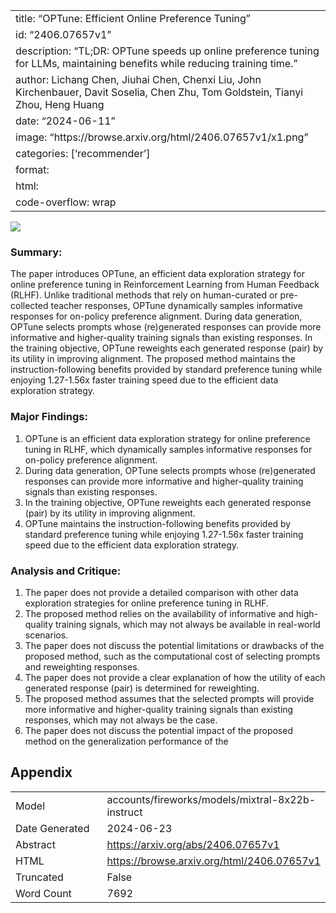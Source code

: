 
---
title: "OPTune: Efficient Online Preference Tuning"
id: "2406.07657v1"
description: "TL;DR: OPTune speeds up online preference tuning for LLMs, maintaining benefits while reducing training time."
author: Lichang Chen, Jiuhai Chen, Chenxi Liu, John Kirchenbauer, Davit Soselia, Chen Zhu, Tom Goldstein, Tianyi Zhou, Heng Huang
date: "2024-06-11"
image: "https://browse.arxiv.org/html/2406.07657v1/x1.png"
categories: ['recommender']
format:
  html:
    code-overflow: wrap
---

![](https://browse.arxiv.org/html/2406.07657v1/x1.png)

### Summary:

The paper introduces OPTune, an efficient data exploration strategy for online preference tuning in Reinforcement Learning from Human Feedback (RLHF). Unlike traditional methods that rely on human-curated or pre-collected teacher responses, OPTune dynamically samples informative responses for on-policy preference alignment. During data generation, OPTune selects prompts whose (re)generated responses can provide more informative and higher-quality training signals than existing responses. In the training objective, OPTune reweights each generated response (pair) by its utility in improving alignment. The proposed method maintains the instruction-following benefits provided by standard preference tuning while enjoying 1.27-1.56x faster training speed due to the efficient data exploration strategy.

### Major Findings:

1. OPTune is an efficient data exploration strategy for online preference tuning in RLHF, which dynamically samples informative responses for on-policy preference alignment.
2. During data generation, OPTune selects prompts whose (re)generated responses can provide more informative and higher-quality training signals than existing responses.
3. In the training objective, OPTune reweights each generated response (pair) by its utility in improving alignment.
4. OPTune maintains the instruction-following benefits provided by standard preference tuning while enjoying 1.27-1.56x faster training speed due to the efficient data exploration strategy.

### Analysis and Critique:

1. The paper does not provide a detailed comparison with other data exploration strategies for online preference tuning in RLHF.
2. The proposed method relies on the availability of informative and high-quality training signals, which may not always be available in real-world scenarios.
3. The paper does not discuss the potential limitations or drawbacks of the proposed method, such as the computational cost of selecting prompts and reweighting responses.
4. The paper does not provide a clear explanation of how the utility of each generated response (pair) is determined for reweighting.
5. The proposed method assumes that the selected prompts will provide more informative and higher-quality training signals than existing responses, which may not always be the case.
6. The paper does not discuss the potential impact of the proposed method on the generalization performance of the

## Appendix

|          |          |
|----------|----------|
| Model     | accounts/fireworks/models/mixtral-8x22b-instruct       |
| Date Generated     | 2024-06-23       |
| Abstract | [https://arxiv.org/abs/2406.07657v1](https://arxiv.org/abs/2406.07657v1)        |
| HTML     | [https://browse.arxiv.org/html/2406.07657v1](https://browse.arxiv.org/html/2406.07657v1)       |
| Truncated       | False       |
| Word Count       | 7692       |